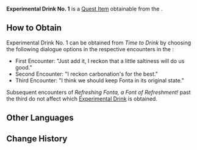 {{Item Infobox
|id           = 120644
|image        = Item Fonta.png
|type         = Quest Items
|quality      = 0
|description  = An "experimental drink" created by Heinry. It is filled with fizzy bubbles, and has a slightly salty flavor...<br>But overall, it still maintains a bit of the orginal Fonta flavor... at least you know what you are drinking is still Fonta.
|source1      = [[Time to Drink]]
}}
'''Experimental Drink No. 1''' is a [[Quest Item]] obtainable from the {{Quest|Time to Drink}}.

==How to Obtain==
Experimental Drink No. 1 can be obtained from ''Time to Drink'' by choosing the following dialogue options in the respective encounters in the {{Quest|Refreshing Fonta, a Font of Refreshment!}}:
* First Encounter: "Just add it, I reckon that a little saltiness will do us good."
* Second Encounter: "I reckon carbonation's for the best."
* Third Encounter: "I think we should keep Fonta in its original state."
Subsequent encounters of ''Refreshing Fonta, a Font of Refreshment!'' past the third do not affect which [[Experimental Drink]] is obtained.
<!--
==Location==
<gallery>

</gallery>
-->
==Other Languages==
{{Other Languages
|en      = Experimental Drink No. 1
|zhs     = 「实验饮品・一号」
|zhs_rm  = 
|zht     = 「實驗飲品・一號」
|zht_rm  = 
|ja      = 「実験用ドリンク・1号」
|ja_rm   = "Jikken-you Dorinku - Ichi-gou"
|ko      = 「실험 음료・1호」
|ko_rm   = 
|es      = Bebida experimental n.º 1
|fr      = Boisson expérimentale 1
|ru      = Экспериментальный напиток №1
|th      = "เครื่องดื่มทดลอง - 1"
|th_rm   = 
|vi      = Thức Uống Thử Nghiệm Số 1
|de      = „Experimentelles Getränk Nr. 1“
|id      = Minuman Eksperimen No. 1
|pt      = Bebida Experimental I
|tr      = Deneysel İçecek 1
|it      = Drink sperimentale 1
}}

==Change History==
{{Change History|4.1}}